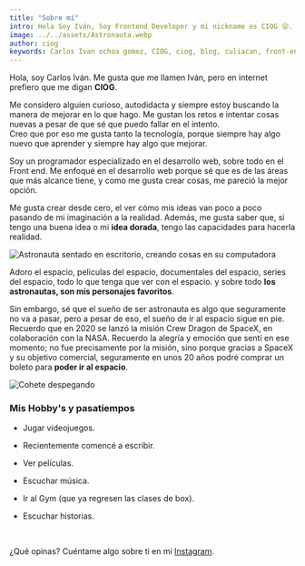 ```yaml
---
title: "Sobre mí"
intro: Hola Soy Iván, Soy Frontend Developer y mi nickname es CIOG 😜.
image: ../../assets/Astronauta.webp
author: ciog
keywords: Carlos Ivan ochoa gomez, CIOG, ciog, blog, culiacan, front-end, woockom, desarrollador web
---
```



Hola, soy Carlos Iván. Me gusta que me llamen Iván, pero en internet prefiero que me digan **CIOG**.

Me considero alguien curioso, autodidacta y siempre estoy buscando la manera de mejorar en lo que hago. 
Me gustan los retos e intentar cosas nuevas a pesar de que sé que puedo fallar en el intento. <br/>
Creo que por eso me gusta tanto la tecnología, porque siempre hay algo nuevo que aprender y siempre hay algo que mejorar.

Soy un programador especializado en el desarrollo web, sobre todo en el Front end. Me enfoqué en el desarrollo web porque sé 
que es de las áreas que más alcance tiene, y como me gusta crear cosas, me pareció la mejor opción.

Me gusta crear desde cero, el ver cómo mis ideas van poco a poco pasando de mi imaginación a la realidad. Además, 
me gusta saber que, si tengo una buena idea o mi **idea dorada**, tengo las capacidades para hacerla realidad.

<Image src="https://res.cloudinary.com/dx7uimym1/image/upload/v1720806407/CIOG/Astronauta%20sentado%20en%20escritorio.webp" width={800} height={300} alt="Astronauta sentado en escritorio, creando cosas en su computadora"/>

Adoro el espacio, peliculas del espacio, documentales del espacio, series del espacio, todo lo que tenga que ver con el espacio. y 
sobre todo **los astronautas, son mis personajes favoritos**.

Sin embargo, sé que el sueño de ser astronauta es algo que seguramente no va a pasar, pero a pesar de eso, el sueño de ir al 
espacio sigue en pie. Recuerdo que en 2020 se lanzó la misión Crew Dragon de SpaceX, en colaboración con la NASA. Recuerdo la 
alegría y emoción que sentí en ese momento; no fue precisamente por la misión, sino porque gracias a SpaceX y su objetivo comercial, 
seguramente en unos 20 años podré comprar un boleto para **poder ir al espacio**.

<Image src="https://res.cloudinary.com/dx7uimym1/image/upload/v1720811866/CIOG/Cohete%20despegando.webp" width={800} height={300} alt="Cohete despegando"/>



### Mis Hobby's y pasatiempos

* Jugar videojuegos.

* Recientemente comencé a escribir.

* Ver películas.

* Escuchar música.

* Ir al Gym (que ya regresen las clases de box).

* Escuchar historias.

<br/>

¿Qué opinas? Cuéntame algo sobre ti en mi [Instagram](https://www.instagram.com/ciog_2/).